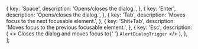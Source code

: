   {
    key: 'Space',
    description: 'Opens/closes the dialog.',
  },
  {
    key: 'Enter',
    description: 'Opens/closes the dialog.',
  },
  {
    key: 'Tab',
    description: 'Moves focus to the next focusable element.',
  },
  {
    key: 'Shit+Tab',
    description: 'Moves focus to the previous focusable element.',
  },
  {
    key: 'Esc',
    description: (
      <>
        Closes the dialog and moves focus to{' '}
        <code className="cell-accessibility-code">AlertDialogTrigger</code>
      </>
    ),
  },
];
